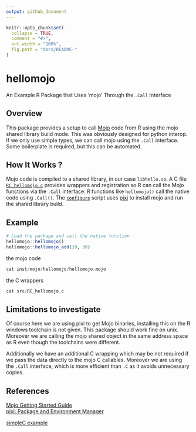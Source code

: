 ```yaml
---
output: github_document
---
```


```r
knitr::opts_chunk$set(
  collapse = TRUE,
  comment = "#>",
  out.width = "100%",
  fig.path = "docs/README-"
)
```
# hellomojo

An Example R Package that Uses 'mojo' Through the `.Call` Interface 

## Overview

This package provides a setup to call [Mojo](https://www.modular.com/mojo) code from R using the mojo shared library build mode. This was obviously designed for python interop. If we only use simple types, we can call mojo using the `.Call` interface. Some boilerplate is required, but this can be automated.

## How It Works ?

Mojo code is compiled to a shared library, in our case `libhello.so`. A C file [`RC_hellomojo.c`](src/RC_hellomojo.c) provides wrappers and registration so R can call the Mojo functions via the `.Call` interface. R functions like `hellomojo()` call the native code using `.Call()`. The [`configure`](configure) script uses [pixi](https://pixi.sh/) to install mojo and run the shared library build.

## Example

```r
# Load the package and call the native function
hellomojo::hellomojo()
hellomojo::hellomojo_add(10, 30)
```

the mojo code

```r
cat inst/mojo/hellomojo/hellomojo.mojo
```

the C wrappers

```r
cat src/RC_hellomojo.c
```

## Limitations to investigate

Of course here we are using pixi to get Mojo binaries, installing 
this on the R windows toolchain is not given. This package should work fine on unix. Moreover we are calling the mojo shared object in the same address space as R even though the toolchains were different.

Additionally we have an additional C wrapping which may be not required if we pass the data directly to the mojo C callables. Moreover we are using the `.Call` interface, which is more efficient than `.C` as it avoids unnecessary copies.

## References

[Mojo Getting Started Guide](https://docs.modular.com/mojo/manual/get-started)  
[pixi: Package and Environment Manager](https://pixi.sh/)

[simpleC example](https://github.com/coolbutuseless/simplec)